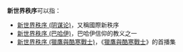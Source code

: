 '''新世界秩序'''可以指：

* [[新世界秩序_(阴谋论)|新世界秩序 (阴谋论)]]，又稱國際新秩序
* [[新世界秩序_(巴哈伊)|新世界秩序 (巴哈伊)]]，巴哈伊信仰的教义之一
* [[新世界秩序_(獵鷹與酷寒戰士)|新世界秩序 (獵鷹與酷寒戰士)]]，《[[獵鷹與酷寒戰士|獵鷹與酷寒戰士]]》的首播集

{{disambiguation|cat=五字消歧义}}